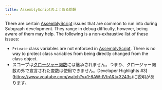 ```yaml
---
title: AssemblyScriptのよくある問題
---
```


There are certain [AssemblyScript](https://github.com/AssemblyScript/assemblyscript) issues that are common to run into during Subgraph development. They range in debug difficulty, however, being aware of them may help. The following is a non-exhaustive list of these issues:

- `Private` class variables are not enforced in [AssemblyScript](https://www.assemblyscript.org/status.html#language-features). There is no way to protect class variables from being directly changed from the class object.
- スコープは[クロージャー関数](https://www.assemblyscript.org/status.html#on-closures)には継承されません。つまり、クロージャー関数の外で宣言された変数は使用できません。Developer Highlights #3](https://www.youtube.com/watch?v=1-8AW-lVfrA&t=3243s)に説明があります。
